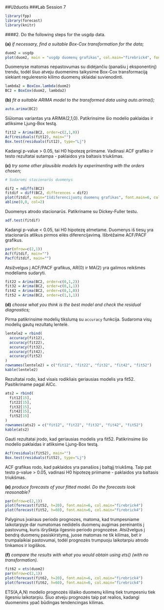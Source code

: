 ##Užduotis
###Lab Session 7

```r
library(fpp)
library(forecast)
library(knitr)
```

####2. Do the following steps for the usgdp data.

**(a)** _if necessary, find a suitable Box-Cox transformation for the data;_

```r
duom2 = usgdp
plot(duom2, main = "usgdp duomenų grafikas", col.main="firebrick4", font.main=6, xlab="Laikotarpis")
```

Duomenyse matomas nepastovumas su didėjančiu (panašiu į eksponentinį) trendu, todėl šiuo atveju duomenims taikysime Box-Cox transformaciją siekiant reguleresnio kilimo duomenų sklaidai suvienodinti.   
```r
lambda2 = BoxCox.lambda(duom2)
BC2 = BoxCox(duom2, lambda2)
```

**(b)** _fit a suitable ARIMA model to the transformed data using auto.arima();_

```r
auto.arima(BC2)
```

Siūlomas variantas yra ARIMA(2,1,0). Patikrinsime šio modelio paklaidas ir atliksime Ljung-Box testą.

```r
fit12 = Arima(BC2, order=c(2,1,0))
Acf(residuals(fit12), main="")
Box.test(residuals(fit12), type="Lj")
```

Kadangi p-value > 0.05, tai H0 hipotezę priimame. Vadinasi ACF grafiko ir testo rezultatai sutampa - paklaidos yra baltasis triukšmas.

**(c)** _try some other plausible models by experimenting with the orders chosen;_

```r
# Sudaromi stacionarūs duomenys

dif2 = ndiffs(BC2)
fitdif = diff(BC2, differences = dif2)
plot(fitdif, main="Išdiferencijuotų duomenų grafikas", font.main=6, col.main="firebrick4", xlab="Laikotarpis")
abline(0,0, col=2)
```

Duomenys atrodo stacionarūs. Patikriname su Dickey-Fuller testu.

```r
adf.test(fitdif)
```

Kadangi p-value < 0.05, tai H0 hipotezę atmetame. Duomenys iš tiesų yra stacionarūs atlikus pirmos eilės diferencijavimą. Išbrėžaime ACF/PACF grafikus.

```r
par(mfrow=c(2,1))
Acf(fitdif, main="")
Pacf(fitdif, main="")
```

Atsižvelgus į ACF/PACF grafikus, AR(0) ir MA(2) yra galimos reikšmės modeliams sudaryti.

```r
fit22 = Arima(BC2, order=c(0,1,2))
fit32 = Arima(BC2, order=c(0,1,1))
fit42 = Arima(BC2, order=c(0,1,0))
fit52 = Arima(BC2, order=c(1,1,1))
```

**(d)** _choose what you think is the best model and check the residual diagnostics;_

Pirma patikrinsime modelių tikslumą su `accuracy` funkcija. Sudaroma visų modelių gautų rezultatų lentelė.

```r
lentele2 = rbind(
  accuracy(fit12),
  accuracy(fit22),
  accuracy(fit32),
  accuracy(fit42),
  accuracy(fit52)
)
rownames(lentele2) = c("fit12", "fit22", "fit32", "fit42", "fit52")
kable(lentele2)
```

Rezultatai rodo, kad visais rodikliais geriausias modelis yra fit52. Pasitikriname pagal AICc.

```r
ats2 = rbind(
  fit12[15],
  fit22[15],
  fit32[15],
  fit42[15],
  fit52[15]
)
rownames(ats2) = c("fit12", "fit22", "fit32", "fit42", "fit52")
kable(ats2)
```

Gauti rezultatai įrodo, kad geriausias modelis yra fit52. Patikrinsime šio modelio paklaidas ir atliksime Ljung-Box testą.

```r
Acf(residuals(fit52), main="")
Box.test(residuals(fit52), type="Lj")
```

ACF grafikas rodo, kad paklaidos yra panašios į baltąjį triukšmą. Taip pat testo p-value > 0.05, vadinasi H0 hipotezę priimame - paklaidos yra baltasis triukšmas.

**(e)** _produce forecasts of your fitted model. Do the forecasts look reasonable?_

```r
par(mfrow=c(2,1))
plot(forecast(fit52, h=20), font.main=6, col.main="firebrick4")
plot(forecast(fit52, h=60), font.main=6, col.main="firebrick4")
```

Palyginus įvairaus periodo prognozes, matoma, kad trumpesniame laikotarpyje dar numatomas nedidelis duomenų augimas pereinantis į pastovumą, kuris išryškėja ilgesnio periodo prognozėse. Atsižvelgus į bendrą duomenų pasiskirstymą, juose matomas ne tik kilimas, bet ir trumpalaikiai pastovumai, todėl prognozės trumpuoju laikotarpiu atrodo tinkamos ir logiškos.

**(f)** _compare the results with what you would obtain using ets() (with no transformation)._

```r
fit62 = ets(duom2)
par(mfrow=c(2,1))
plot(forecast(fit62, h=20), font.main=6, col.main="firebrick4")
plot(forecast(fit62, h=60), font.main=6, col.main="firebrick4")
```

ETS(A,A,N) modelio prognozės išlaiko duomenų kilimą tiek trumpesniu tiek ilgesniu laikotarpiu. Šiuo atveju prognozės taip pat realios, kadangi duomenims ypač būdingas tendencingas kilimas.  
